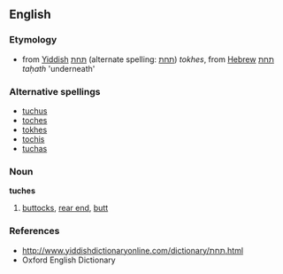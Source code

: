 ==English==

===Etymology===
* from [[Yiddish]] [[תּחת]] (alternate spelling: [[תחת]]) ''tokhes'', from [[Hebrew]] [[תחת]] ''taḥath'' 'underneath'

===Alternative spellings===
*[[tuchus]]
*[[toches]]
*[[tokhes]]
*[[tochis]]
*[[tuchas]]

===Noun===
'''tuches'''

# [[buttocks]], [[rear end]], [[butt]]

===References===
*http://www.yiddishdictionaryonline.com/dictionary/תּחת.html
* Oxford English Dictionary